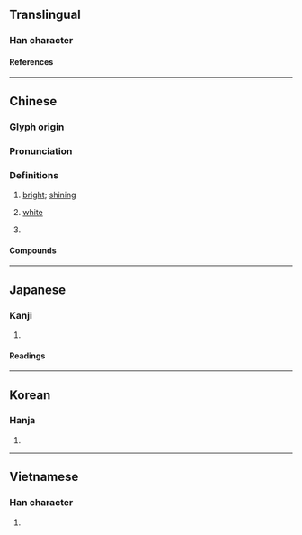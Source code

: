 {{also|杳|果}}
{{character info}}
==Translingual==

===Han character===
{{Han char|rn=75|rad=木|as=04|sn=8|four=60904|canj=AD|ids=⿱日木}}

====References====
{{Han ref|kx=0513.130|dkj=14500|dj=0901.010|hdz=21169.020|uh=6772}}

----

==Chinese==
{{zh-forms}}

===Glyph origin===
{{Han etym}}

===Pronunciation===
{{zh-pron
|m=gǎo
|c=gou2
|mc=y
|oc=y
|cat=a
}}

===Definitions===
{{zh-hanzi}}

# {{lb|zh|literary|of the sun}} [[bright]]; [[shining]]
# {{lb|zh|literary}} [[white]]
# {{surname|zh}}

====Compounds====
{{zh-der|杲杲}}

----

==Japanese==

===Kanji===
{{ja-kanji|grade=|rs=木04}}

# {{rfdef|ja|sort=木04}}

====Readings====
{{ja-readings
|goon=こう<かう
|kanon=こう<かう
|kun=あき-らか, たか-い
|nanori=たかし
}}

----

==Korean==

===Hanja===
{{ko-hanja|고}}

# {{rfdef|ko|sort=木04}}

----

==Vietnamese==

===Han character===
{{vi-readings|rs=木04|reading=[[kiểu]], [[cảo]]}}

# {{rfdef|vi|sort=木04}}

{{cln|vi|Han tu}}